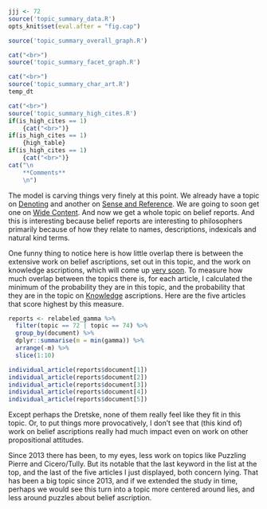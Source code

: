 ```r
jjj <- 72
source('topic_summary_data.R')
opts_knit$set(eval.after = "fig.cap")
```

```r
source('topic_summary_overall_graph.R')
```

```r
cat("<br>")
source('topic_summary_facet_graph.R')
```

```r
cat("<br>")
source('topic_summary_char_art.R')
temp_dt
```

```r
cat("<br>")
source('topic_summary_high_cites.R')
if(is_high_cites == 1)
	{cat("<br>")}
if(is_high_cites == 1)
	{high_table}
if(is_high_cites == 1)
	{cat("<br>")}
cat("\n
	**Comments**
	\n")
```

The model is carving things very finely at this point. We already have a topic on [Denoting](#topic43) and another on [Sense and Reference](#topic64). We are going to soon get one on [Wide Content](#topic85). And now we get a whole topic on belief reports. And this is interesting because belief reports are interesting to philosophers primarily because of how they relate to names, descriptions, indexicals and natural kind terms.

One funny thing to notice here is how little overlap there is between the extensive work on belief ascriptions, set out in this topic, and the work on knowledge ascriptions, which will come up [very soon](#topic74). To measure how much overlap between the topics there is, for each article, I calculated the minimum of the probability they are in this topic, and the probability that they are in the topic on [Knowledge](#topic74) ascriptions. Here are the five articles that score highest by this measure.

```r
reports <- relabeled_gamma %>%
  filter(topic == 72 | topic == 74) %>%
  group_by(document) %>%
  dplyr::summarise(m = min(gamma)) %>%
  arrange(-m) %>%
  slice(1:10)

individual_article(reports$document[1])
individual_article(reports$document[2])
individual_article(reports$document[3])
individual_article(reports$document[4])
individual_article(reports$document[5])
```

Except perhaps the Dretske, none of them really feel like they fit in this topic. Or, to put things more provocatively, I don't see that (this kind of) work on belief ascriptions really had much impact even on work on other propositional attitudes.

Since 2013 there has been, to my eyes, less work on topics like Puzzling Pierre and Cicero/Tully. But its notable that the last keyword in the list at the top, and the last of the five articles I just displayed, both concern lying. That has been a big topic since 2013, and if we extended the study in time, perhaps we would see this turn into a topic more centered around lies, and less around puzzles about belief ascription.

